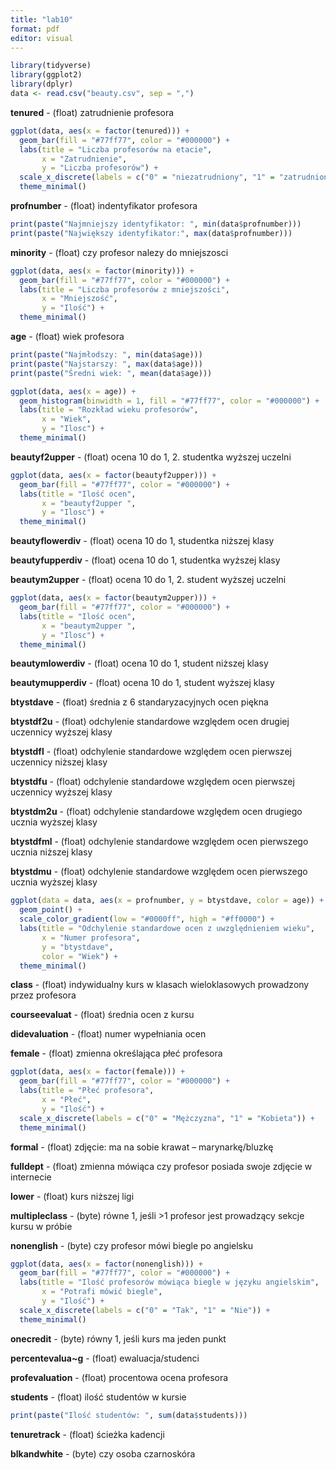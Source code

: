 ---
title: "lab10"
format: pdf
editor: visual
---

```{r}
library(tidyverse)
library(ggplot2)
library(dplyr)
data <- read.csv("beauty.csv", sep = ",")
```

**tenured** - (float) zatrudnienie profesora

```{r}
ggplot(data, aes(x = factor(tenured))) +
  geom_bar(fill = "#77ff77", color = "#000000") +
  labs(title = "Liczba profesorów na etacie",
       x = "Zatrudnienie",
       y = "Liczba profesorów") +
  scale_x_discrete(labels = c("0" = "niezatrudniony", "1" = "zatrudniony")) +
  theme_minimal()
```

**profnumber** - (float) indentyfikator profesora

```{r}
print(paste("Najmniejszy identyfikator: ", min(data$profnumber)))
print(paste("Największy identyfikator:", max(data$profnumber)))
```

**minority** - (float) czy profesor nalezy do mniejszosci

```{r}
ggplot(data, aes(x = factor(minority))) +
  geom_bar(fill = "#77ff77", color = "#000000") +
  labs(title = "Liczba profesorów z mniejszości",
       x = "Mniejszość",
       y = "Ilość") +
  theme_minimal()
```

**age** - (float) wiek profesora

```{r}
print(paste("Najmłodszy: ", min(data$age)))
print(paste("Najstarszy: ", max(data$age)))
print(paste("Średni wiek: ", mean(data$age)))

ggplot(data, aes(x = age)) +
  geom_histogram(binwidth = 1, fill = "#77ff77", color = "#000000") +
  labs(title = "Rozkład wieku profesorów",
       x = "Wiek",
       y = "Ilosc") +
  theme_minimal()
```

**beautyf2upper** - (float) ocena 10 do 1, 2. studentka wyższej uczelni

```{r}
ggplot(data, aes(x = factor(beautyf2upper))) +
  geom_bar(fill = "#77ff77", color = "#000000") +
  labs(title = "Ilość ocen",
       x = "beautyf2upper ",
       y = "Ilosc") +
  theme_minimal()
```

**beautyflowerdiv** - (float) ocena 10 do 1, studentka niższej klasy

**beautyfupperdiv** - (float) ocena 10 do 1, studentka wyższej klasy

**beautym2upper** - (float) ocena 10 do 1, 2. student wyższej uczelni

```{r}
ggplot(data, aes(x = factor(beautym2upper))) +
  geom_bar(fill = "#77ff77", color = "#000000") +
  labs(title = "Ilość ocen",
       x = "beautym2upper ",
       y = "Ilosc") +
  theme_minimal()
```

**beautymlowerdiv** - (float) ocena 10 do 1, student niższej klasy

**beautymupperdiv** - (float) ocena 10 do 1, student wyższej klasy

**btystdave** - (float) średnia z 6 standaryzacyjnych ocen piękna

**btystdf2u** - (float) odchylenie standardowe względem ocen drugiej uczennicy wyższej klasy

**btystdfl** - (float) odchylenie standardowe względem ocen pierwszej uczennicy niższej klasy

**btystdfu** - (float) odchylenie standardowe względem ocen pierwszej uczennicy wyższej klasy

**btystdm2u** - (float) odchylenie standardowe względem ocen drugiego ucznia wyższej klasy

**btystdfml** - (float) odchylenie standardowe względem ocen pierwszego ucznia niższej klasy

**btystdmu** - (float) odchylenie standardowe względem ocen pierwszego ucznia wyższej klasy

```{r}
ggplot(data = data, aes(x = profnumber, y = btystdave, color = age)) +
  geom_point() +
  scale_color_gradient(low = "#0000ff", high = "#ff0000") +
  labs(title = "Odchylenie standardowe ocen z uwzględnieniem wieku",
       x = "Numer profesora",
       y = "btystdave",
       color = "Wiek") +
  theme_minimal()
```

**class** - (float) indywidualny kurs w klasach wieloklasowych prowadzony przez profesora

**courseevaluat** - (float) średnia ocen z kursu

**didevaluation** - (float) numer wypełniania ocen

**female** - (float) zmienna określająca płeć profesora

```{r}
ggplot(data, aes(x = factor(female))) +
  geom_bar(fill = "#77ff77", color = "#000000") +
  labs(title = "Płeć profesora",
       x = "Płeć",
       y = "Ilość") +
  scale_x_discrete(labels = c("0" = "Mężczyzna", "1" = "Kobieta")) +
  theme_minimal()
```

**formal** - (float) zdjęcie: ma na sobie krawat -- marynarkę/bluzkę

**fulldept** - (float) zmienna mówiąca czy profesor posiada swoje zdjęcie w internecie

**lower** - (float) kurs niższej ligi

**multipleclass** - (byte) równe 1, jeśli \>1 profesor jest prowadzący sekcje kursu w próbie

**nonenglish** - (byte) czy profesor mówi biegle po angielsku

```{r}
ggplot(data, aes(x = factor(nonenglish))) +
  geom_bar(fill = "#77ff77", color = "#000000") +
  labs(title = "Ilość profesorów mówiąca biegle w języku angielskim",
       x = "Potrafi mówić biegle",
       y = "Ilość") +
  scale_x_discrete(labels = c("0" = "Tak", "1" = "Nie")) +
  theme_minimal()
```

**onecredit** - (byte) równy 1, jeśli kurs ma jeden punkt

**percentevalua\~g** - (float) ewaluacja/studenci

**profevaluation** - (float) procentowa ocena profesora

**students** - (float) ilość studentów w kursie

```{r}
print(paste("Ilość studentów: ", sum(data$students)))
```

**tenuretrack** - (float) ścieżka kadencji

**blkandwhite** - (byte) czy osoba czarnoskóra
